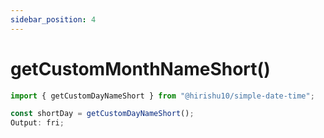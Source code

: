 ```yaml
---
sidebar_position: 4
---
```


# getCustomMonthNameShort()

```jsx
import { getCustomDayNameShort } from "@hirishu10/simple-date-time";
```

```jsx
const shortDay = getCustomDayNameShort();
Output: fri;
```
